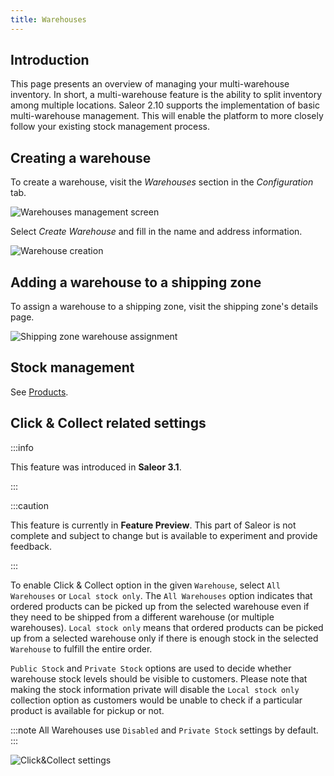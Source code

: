 ```yaml
---
title: Warehouses
---
```


## Introduction

This page presents an overview of managing your multi-warehouse inventory. In short, a multi-warehouse feature is the ability to split inventory among multiple locations. Saleor 2.10 supports the implementation of basic multi-warehouse management. This will enable the platform to more closely follow your existing stock management process.

## Creating a warehouse

To create a warehouse, visit the _Warehouses_ section in the _Configuration_ tab.

![Warehouses management screen](../screenshots/config-warehouse-list.png)

Select _Create&nbsp;Warehouse_ and fill in the name and address information.

![Warehouse creation](../screenshots/config-warehouse-new.png)

## Adding a warehouse to a shipping zone

To assign a warehouse to a shipping zone, visit the shipping zone's details page.

![Shipping zone warehouse assignment](../screenshots/config-warehouse-assign.png)

## Stock management

See [Products](dashboard/catalog/products.md#stock-management).

## Click & Collect related settings

:::info

This feature was introduced in **Saleor 3.1**.

:::

:::caution

This feature is currently in **Feature Preview**. This part of Saleor is not complete
and subject to change but is available to experiment and provide feedback.

:::

To enable Click & Collect option in the given `Warehouse`, select `All Warehouses` or `Local stock only`. The `All Warehouses` option indicates that ordered products can be picked up from the selected warehouse even if they need to be shipped from a different warehouse (or multiple warehouses). `Local stock only` means that ordered products can be picked up from a selected warehouse only if there is enough stock in the selected `Warehouse` to fulfill the entire order.

`Public Stock` and `Private Stock` options are used to decide whether warehouse stock levels should be visible to customers. Please note that making the stock information private will disable the `Local stock only` collection option as customers would be unable to check if a particular product is available for pickup or not.

:::note
All Warehouses use `Disabled` and `Private Stock` settings by default.
:::

![Click&Collect settings](../screenshots/config-warehouse-click&collect.png)
